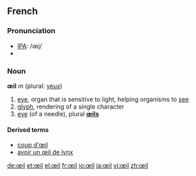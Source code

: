 ==French==
=== Pronunciation ===
*[[IPA]]: /œj/
*{{audio|Fr-Oeil-fr-Paris.ogg|Audio (FR)}}

=== Noun ===
'''œil''' ''m'' (plural: [[yeux]])

# [[eye]], organ that is sensitive to light, helping organisms to [[see]]
# [[glyph]], rendering of a single character
# [[eye]] (of a needle), plural '''[[œils]]'''
====Derived terms====
*[[coup d'œil]]
*[[avoir un œil de lynx]]

[[de:œil]]
[[et:œil]]
[[el:œil]]
[[fr:œil]]
[[io:œil]]
[[ja:œil]]
[[vi:œil]]
[[zh:œil]]